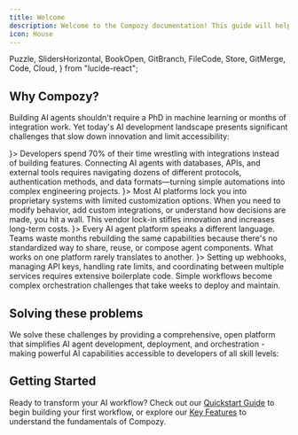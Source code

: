 ```yaml
---
title: Welcome
description: Welcome to the Compozy documentation! This guide will help you get started with building intelligent workflows powered by AI agents and automation.
icon: House
---
```


  Puzzle,
  SlidersHorizontal,
  BookOpen,
  GitBranch,
  FileCode,
  Store,
  GitMerge,
  Code,
  Cloud,
} from "lucide-react";

## Why Compozy?

Building AI agents shouldn't require a PhD in machine learning or months of integration work. Yet today's AI development landscape presents significant challenges that slow down innovation and limit accessibility:

<Steps size="lg" titleComponent="h3">
  <Step title="Fragmented Development" icon={<Puzzle />}>
    Developers spend 70% of their time wrestling with integrations instead of
    building features. Connecting AI agents with databases, APIs, and external
    tools requires navigating dozens of different protocols, authentication
    methods, and data formats—turning simple automations into complex
    engineering projects.
  </Step>
  <Step title="Closed Ecosystems" icon={<SlidersHorizontal />}>
    Most AI platforms lock you into proprietary systems with limited
    customization options. When you need to modify behavior, add custom
    integrations, or understand how decisions are made, you hit a wall. This
    vendor lock-in stifles innovation and increases long-term costs.
  </Step>
  <Step title="Lack of Standards" icon={<BookOpen />}>
    Every AI agent platform speaks a different language. Teams waste months
    rebuilding the same capabilities because there's no standardized way to
    share, reuse, or compose agent components. What works on one platform rarely
    translates to another.
  </Step>
  <Step title="Integration Complexity" icon={<GitBranch />}>
    Setting up webhooks, managing API keys, handling rate limits, and
    coordinating between multiple services requires extensive boilerplate code.
    Simple workflows become complex orchestration challenges that take weeks to
    deploy and maintain.
  </Step>
</Steps>

## Solving these problems

We solve these challenges by providing a comprehensive, open platform that simplifies AI agent development, deployment, and orchestration - making powerful AI capabilities accessible to developers of all skill levels:

<FeatureCardList cols={2} size="lg">
  <FeatureCard
    title="Declarative Open Source Engine"
    description="Build powerful AI workflows using an intuitive, open-source YAML specification. Inspired by GitHub Actions, our format lets you define complex automation with simple, human-readable syntax - from triggers and actions to data flows and conditional logic."
    icon={FileCode}
    href="/core/base-structure/overview"
  />

<FeatureCard
  title="Community-Powered Registry"
  description="Access and contribute to a growing ecosystem of pre-built tools, agents, and MCP servers. Extend your workflow capabilities with community-driven components."
  icon={Store}
  href="/getting-started/registry"
/>

<FeatureCard
  title="Seamless Agent Orchestration"
  description="Create complex workflows, chaining actions and connecting multiple agents seamlessly, with built-in context management, memory systems, and MCP integration for consistent decision-making."
  icon={Puzzle}
  href="/core/agents/overview"
/>

<FeatureCard
  title="Language & Tool Agnostic"
  description="Build AI agents and workflows using your preferred programming languages and tools. Compozy's platform-agnostic approach ensures seamless integration with any AI framework, model, or development stack."
  icon={GitMerge}
  href="/core/integrations/overview"
/>

<FeatureCard
  title="Developer-First Experience"
  description="Comprehensive CLI tooling for development, testing, and deployment. Access a marketplace of pre-built tools and agents, or create and publish your own."
  icon={Code}
  href="/getting-started/cli-overview"
/>

  <FeatureCard
    title="Flexible Deployment Options"
    description="Deploy to Compozy Cloud with a single command or self-host on your own infrastructure using Docker or Kubernetes. Full control over your deployment environment."
    icon={Cloud}
    href="/deployment/overview"
  />
</FeatureCardList>

## Getting Started

Ready to transform your AI workflow? Check out our [Quickstart Guide](/quickstart) to begin building your first workflow, or explore our [Key Features](/key-features) to understand the fundamentals of Compozy.
